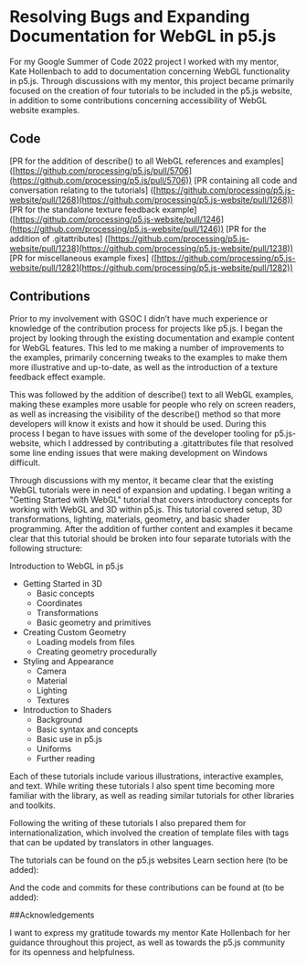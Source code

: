 # Resolving Bugs and Expanding Documentation for WebGL in p5.js

For my Google Summer of Code 2022 project I worked with my mentor, Kate Hollenbach to add to documentation concerning WebGL functionality in p5.js. Through discussions with my mentor, this project became primarily focused on the creation of four tutorials to be included in the p5.js website, in addition to some contributions concerning accessibility of WebGL website examples.

## Code

\[PR for the addition of describe() to all WebGL references and examples] ([https://github.com/processing/p5.js/pull/5706](https://github.com/processing/p5.js/pull/5706))
\[PR containing all code and conversation relating to the tutorials] ([https://github.com/processing/p5.js-website/pull/1268](https://github.com/processing/p5.js-website/pull/1268))
\[PR for the standalone texture feedback example] ([https://github.com/processing/p5.js-website/pull/1246](https://github.com/processing/p5.js-website/pull/1246))
\[PR for the addition of .gitattributes] ([https://github.com/processing/p5.js-website/pull/1238](https://github.com/processing/p5.js-website/pull/1238))
\[PR for miscellaneous example fixes] ([https://github.com/processing/p5.js-website/pull/1282](https://github.com/processing/p5.js-website/pull/1282))

## Contributions

Prior to my involvement with GSOC I didn’t have much experience or knowledge of the contribution process for projects like p5.js. I began the project by looking through the existing documentation and example content for WebGL features. This led to me making a number of improvements to the examples, primarily concerning tweaks to the examples to make them more illustrative and up-to-date, as well as the introduction of a texture feedback effect example.

This was followed by the addition of describe() text to all WebGL examples, making these examples more usable for people who rely on screen readers, as well as increasing the visibility of the describe() method so that more developers will know it exists and how it should be used. During this process I began to have issues with some of the developer tooling for p5.js-website, which I addressed by contributing a .gitattributes file that resolved some line ending issues that were making development on Windows difficult.

Through discussions with my mentor, it became clear that the existing WebGL tutorials were in need of expansion and updating. I began writing a "Getting Started with WebGL" tutorial that covers introductory concepts for working with WebGL and 3D within p5.js. This tutorial covered setup, 3D transformations, lighting, materials, geometry, and basic shader programming. After the addition of further content and examples it became clear that this tutorial should be broken into four separate tutorials with the following structure:

Introduction to WebGL in p5.js

* Getting Started in 3D
  * Basic concepts
  * Coordinates
  * Transformations
  * Basic geometry and primitives
* Creating Custom Geometry
  * Loading models from files
  * Creating geometry procedurally
* Styling and Appearance
  * Camera
  * Material
  * Lighting
  * Textures
* Introduction to Shaders
  * Background
  * Basic syntax and concepts
  * Basic use in p5.js
  * Uniforms
  * Further reading

Each of these tutorials include various illustrations, interactive examples, and text. While writing these tutorials I also spent time becoming more familiar with the library, as well as reading similar tutorials for other libraries and toolkits.

Following the writing of these tutorials I also prepared them for internationalization, which involved the creation of template files with tags that can be updated by translators in other languages.

The tutorials can be found on the p5.js websites Learn section here (to be added):

And the code and commits for these contributions can be found at (to be added):

\##Acknowledgements

I want to express my gratitude towards my mentor Kate Hollenbach for her guidance throughout this project, as well as towards the p5.js community for its openness and helpfulness.
